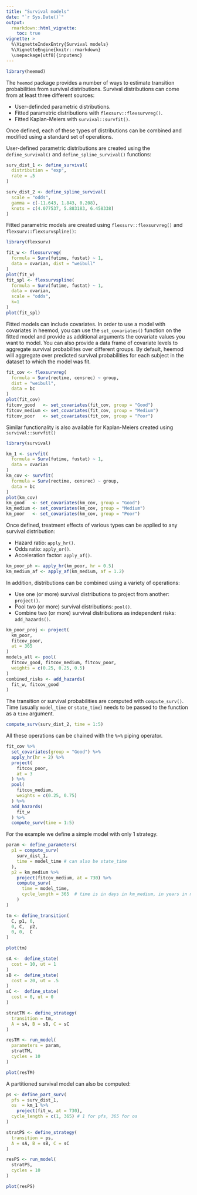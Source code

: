 ```yaml
---
title: "Survival models"
date: "`r Sys.Date()`"
output:
  rmarkdown::html_vignette:
    toc: true 
vignette: >
  %\VignetteIndexEntry{Survival models}
  %\VignetteEngine{knitr::rmarkdown}
  \usepackage[utf8]{inputenc}
---
```


```r
library(heemod)
```

The `heemod` package provides a number of ways to estimate transition probabilities from survival distributions.  Survival distributions can come from at least three different sources:

  * User-definded parametric distributions.
  * Fitted parametric distributions with `flexsurv::flexsurvreg()`.
  * Fitted Kaplan-Meiers with `survival::survfit()`.

Once defined, each of these types of distributions can be combined and modified using a standard set of operations.

User-defined parametric distributions are created using the `define_survival()` and `define_spline_survival()` functions:
```r
surv_dist_1 <- define_survival(
  distribution = "exp",
  rate = .5
)

surv_dist_2 <- define_spline_survival(
  scale = "odds",
  gamma = c(-11.643, 1.843, 0.208),
  knots = c(4.077537, 5.883183, 6.458338)
)
```

Fitted parametric models are created using `flexsurv::flexsurvreg()` and `flexsurv::flexsurvspline()`:

```r
library(flexsurv)

fit_w <- flexsurvreg(
  formula = Surv(futime, fustat) ~ 1,
  data = ovarian, dist = "weibull"
)
plot(fit_w)
fit_spl <- flexsurvspline(
  formula = Surv(futime, fustat) ~ 1,
  data = ovarian,
  scale = "odds",
  k=1
)
plot(fit_spl)
```

Fitted models can include covariates. In order to use a model with covariates in heemod, you can use the `set_covariates()` function on the fitted model and provide as additional arguments the covariate values you want to model. You can also provide a data frame of covariate levels to aggregate survival probabilites over different groups.  By default, heemod will aggregate over predicted survival probabilities for each subject in the dataset to which the model was fit.

```r
fit_cov <- flexsurvreg(
  formula = Surv(rectime, censrec) ~ group,
  dist = "weibull",
  data = bc
)
plot(fit_cov)
fitcov_good   <- set_covariates(fit_cov, group = "Good")
fitcov_medium <- set_covariates(fit_cov, group = "Medium")
fitcov_poor   <- set_covariates(fit_cov, group = "Poor")
```

Similar functionality is also available for Kaplan-Meiers created using `survival::survfit()`
```r
library(survival)

km_1 <- survfit(
  formula = Surv(futime, fustat) ~ 1,
  data = ovarian
)
km_cov <- survfit(
  formula = Surv(rectime, censrec) ~ group,
  data = bc
)
plot(km_cov)
km_good   <- set_covariates(km_cov, group = "Good")
km_medium <- set_covariates(km_cov, group = "Medium")
km_poor   <- set_covariates(km_cov, group = "Poor")
```

Once defined, treatment effects of various types can be applied to any survival distribution:

  * Hazard ratio: `apply_hr()`.
  * Odds ratio: `apply_or()`.
  * Acceleration factor: `apply_af()`.

```r
km_poor_ph <- apply_hr(km_poor, hr = 0.5)
km_medium_af <- apply_af(km_medium, af = 1.2)
```

In addition, distributions can be combined using a variety of operations:

  * Use one (or more) survival distributions to project from another: `project()`.
  * Pool two (or more) survival distributions: `pool()`.
  * Combine two (or more) survival distributions as independent risks: `add_hazards()`.

```r
km_poor_proj <- project(
  km_poor,
  fitcov_poor,
  at = 365
)
models_all <- pool(
  fitcov_good, fitcov_medium, fitcov_poor,
  weights = c(0.25, 0.25, 0.5)
)
combined_risks <- add_hazards(
  fit_w, fitcov_good
)
```

The transition or survival probabilities are computed with `compute_surv()`. Time (usually `model_time` or `state_time`) needs to be passed to the function as a `time` argument.

```r
compute_surv(surv_dist_2, time = 1:5)
```

All these operations can be chained with the `%>%` piping operator.

```r
fit_cov %>% 
  set_covariates(group = "Good") %>% 
  apply_hr(hr = 2) %>% 
  project(
    fitcov_poor,
    at = 3
  ) %>%
  pool(
    fitcov_medium,
    weights = c(0.25, 0.75)
  ) %>%
  add_hazards(
    fit_w
  ) %>% 
  compute_surv(time = 1:5)
```

For the example we define a simple model with only 1 strategy.

```r
param <- define_parameters(
  p1 = compute_surv(
    surv_dist_1,
    time = model_time # can also be state_time
  ),
  p2 = km_medium %>%
    project(fitcov_medium, at = 730) %>%
    compute_surv(
      time = model_time,
      cycle_length = 365  # time is in days in km_medium, in years in model_time
    )
)

tm <- define_transition(
  C, p1, 0,
  0, C,  p2,
  0, 0,  C
)

plot(tm)

sA <-  define_state(
  cost = 10, ut = 1
)
sB <-  define_state(
  cost = 20, ut = .5
)
sC <-  define_state(
  cost = 0, ut = 0
)

stratTM <- define_strategy(
  transition = tm,
  A = sA, B = sB, C = sC
)

resTM <- run_model(
  parameters = param,
  stratTM,
  cycles = 10
)

```

```r
plot(resTM)
```

A partitioned survival model can also be computed:

```r
ps <- define_part_surv(
  pfs = surv_dist_1,
  os  = km_1 %>%
    project(fit_w, at = 730),
  cycle_length = c(1, 365) # 1 for pfs, 365 for os
)

stratPS <- define_strategy(
  transition = ps,
  A = sA, B = sB, C = sC
)

resPS <- run_model(
  stratPS,
  cycles = 10
)

plot(resPS)
```

